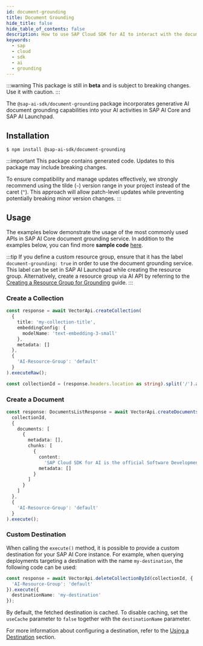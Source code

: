 ```yaml
---
id: document-grounding
title: Document Grounding
hide_title: false
hide_table_of_contents: false
description: How to use SAP Cloud SDK for AI to interact with the document grounding service.
keywords:
  - sap
  - cloud
  - sdk
  - ai
  - grounding
---
```


:::warning
This package is still in **beta** and is subject to breaking changes. Use it with caution.
:::

The `@sap-ai-sdk/document-grounding` package incorporates generative AI document grounding capabilities into your AI activities in SAP AI Core and SAP AI Launchpad.

## Installation

```
$ npm install @sap-ai-sdk/document-grounding
```

:::important
This package contains generated code.
Updates to this package may include breaking changes.

To ensure compatibility and manage updates effectively, we strongly recommend using the tilde (`~`) version range in your project instead of the caret (`^`).
This approach will allow patch-level updates while preventing potentially breaking minor version changes.
:::

## Usage

The examples below demonstrate the usage of the most commonly used APIs in SAP AI Core document grounding service.
In addition to the examples below, you can find more **sample code** [here](https://github.com/SAP/ai-sdk-js/blob/main/sample-code/src/document-grounding.ts).

:::tip
If you define a custom resource group, ensure that it has the label `document-grounding: true` in order to use the document grounding service.
This label can be set in SAP AI Launchpad while creating the resource group.
Alternatively, create a resource group via AI API by referring to the [Creating a Resource Group for Grounding](https://help.sap.com/docs/sap-ai-core/sap-ai-core-service-guide/create-resource-group-for-ai-data-management?locale=en-US) guide.
:::

### Create a Collection

```ts
const response = await VectorApi.createCollection(
  {
    title: 'my-collection-title',
    embeddingConfig: {
      modelName: 'text-embedding-3-small'
    },
    metadata: []
  },
  {
    'AI-Resource-Group': 'default'
  }
).executeRaw();

const collectionId = (response.headers.location as string).split('/').at(-2);
```

### Create a Document

```ts
const response: DocumentsListResponse = await VectorApi.createDocuments(
  collectionId,
  {
    documents: [
      {
        metadata: [],
        chunks: [
          {
            content:
              'SAP Cloud SDK for AI is the official Software Development Kit (SDK) for SAP AI Core, SAP Generative AI Hub, and Orchestration Service.',
            metadata: []
          }
        ]
      }
    ]
  },
  {
    'AI-Resource-Group': 'default'
  }
).execute();
```

### Custom Destination

When calling the `execute()` method, it is possible to provide a custom destination for your SAP AI Core instance.
For example, when querying deployments targeting a destination with the name `my-destination`, the following code can be used:

```ts
const response = await VectorApi.deleteCollectionById(collectionId, {
  'AI-Resource-Group': 'default'
}).execute({
  destinationName: 'my-destination'
});
```

By default, the fetched destination is cached.
To disable caching, set the `useCache` parameter to `false` together with the `destinationName` parameter.

For more information about configuring a destination, refer to the [Using a Destination](connecting-to-ai-core#using-a-destination) section.

